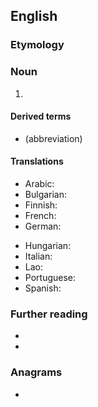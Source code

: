 {{also|Picometer|pico-meter}}
==English==

===Etymology===
{{prefix|en|pico|meter}}

===Noun===
{{en-noun}}

# {{lb|en|US}} {{SI-unit-2|pico|meter|length|metre}}

====Derived terms====
* {{l|mul|pm}} (abbreviation)

====Translations====
{{trans-top|10<sup>-12</sup> of a meter}}
* Arabic: {{t|ar|كل زق}}
* Bulgarian: {{t|bg|пикометър|m}}
* Finnish: {{t+|fi|pikometri}}
* French: {{t+|fr|picomètre|m}}
* German: {{t|de|Picometer|n}}
{{trans-mid}}
* Hungarian: {{t|hu|pikométer}}
* Italian: {{t+|it|picometro|m}}
* Lao: {{t+|lo|ປິໂກແມັດ}}
* Portuguese: {{t|pt|picômetro}}
* Spanish: {{t+|es|picómetro|m}}
{{trans-bottom}}

===Further reading===
* {{R:GNV|picometer, picometre}}
* {{R:OneLook}}

===Anagrams===
* {{anagrams|en|a=ceeimoprt|emporetic|picometre}}
